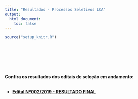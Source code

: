 ```yaml
---
title: "Resultados - Processos Seletivos LCA"
output:
  html_document:
    toc: false
---
```


```r
source("setup_knitr.R")
```

<br></br>

<br></br>

**Confira os resultados dos editais de seleção em andamento:**
<br></br>

- <a href="https://atuaria.github.io/PDF/ResultadoEdital0022019.pdf"target="_blank">**Edital Nº002/2019 - RESULTADO FINAL**</a>

<br></br>
<br></br>



